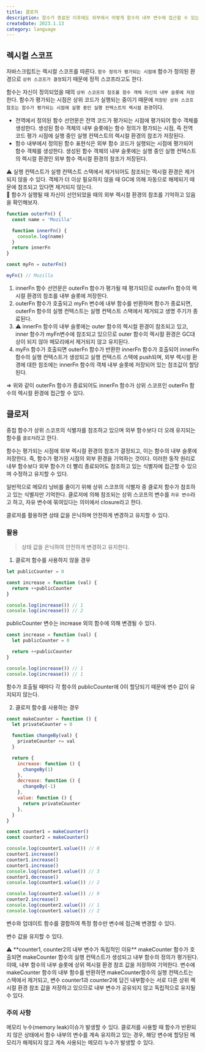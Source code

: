 ```yaml
---
title: 클로저
description: 함수가 종료된 이후에도 외부에서 어떻게 함수의 내부 변수에 접근할 수 있는 지 알아보자.
createDate: 2023.1.13
category: language
---
```


## 렉시컬 스코프

자바스크립트는 렉시컬 스코프를 따른다. `함수 정의가 평가되는 시점에` 함수가 정의된 환경으로 `상위 스코프가 결정`되기 때문에 정적 스코프라고도 한다.

함수는 자신이 정의되었을 때의 `상위 스코프의 참조를 함수 객체 자신의 내부 슬롯에 저장`한다. 함수가 평가되는 시점은 상위 코드가 실행되는 중이기 때문에 `저장된 상위 스코프 참조는 함수가 평가되는 시점에 실행 중인 실행 컨텍스트의 렉시컬 환경`이다.

- 전역에서 정의된 함수 선언문은 전역 코드가 평가되는 시점에 평가되어 함수 객체를 생성한다. 생성된 함수 객체의 내부 슬롯에는 함수 정의가 평가되는 시점, 즉 전역 코드 평가 시점에 실행 중인 실행 컨텍스트의 렉시컬 환경의 참조가 저장된다.
- 함수 내부에서 정의된 함수 표현식은 외부 함수 코드가 실행되는 시점에 평가되어 함수 객체를 생성한다. 생성된 함수 객체의 내부 슬롯에는 실행 중인 실행 컨텍스트의 렉시컬 환경인 외부 함수 렉시컬 환경의 참조가 저장된다.

<aside>
⚠️ 실행 컨텍스트가 실행 컨텍스트 스택에서 제거되어도 참조되는 렉시컬 환경은 제거되지 않을 수 있다.
객체가 더 이상 필요하지 않을 때 GC에 의해 자동으로 해제되기 때문에 참조되고 있다면 제거되지 않는다.

</aside>

<aside>
📌 함수가 실행될 때 자신이 선언되었을 때의 외부 렉시컬 환경의 참조를 기억하고 있음을 확인해보자.

</aside>

```jsx
function outerFn() {
  const name = 'Mozilla'

  function innerFn() {
    console.log(name)
  }
  return innerFn
}

const myFn = outerFn()

myFn() // Mozilla
```

1. innerFn 함수 선언문은 outerFn 함수가 평가될 때 평가되므로 outerFn 함수의 렉시컬 환경의 참조를 내부 슬롯에 저장한다.
2. outerFn 함수가 호출되고 myFn 변수에 내부 함수를 반환하며 함수가 종료되면, outerFn 함수의 실행 컨텍스트는 실행 컨텍스트 스택에서 제거되고 생명 주기가 종료된다.
3. ⚠️ innerFn 함수의 내부 슬롯에는 outer 함수의 렉시컬 환경이 참조되고 있고, inner 함수가 myFn변수에 참조되고 있으므로 outer 함수의 렉시컬 환경은 GC대상이 되지 않아 메모리에서 제거되지 않고 유지된다.
4. myFn 함수가 호출되면 outerFn 함수가 반환한 innerFn 함수가 호출되어 innerFn함수의 실행 컨텍스트가 생성되고 실행 컨텍스트 스택에 push되며, 외부 렉시컬 환경에 대한 참조에는 innerFn 함수의 객체 내부 슬롯에 저장되어 있는 참조값이 할당된다.

⇒ 위와 같이 outerFn 함수가 종료되어도 innerFn 함수가 상위 스코프인 outerFn 함수의 렉시컬 환경에 접근할 수 있다.

## 클로저

중첩 함수가 상위 스코프의 식별자를 참조하고 있으며 외부 함수보다 더 오래 유지되는 함수를 `클로저`라고 한다.

함수는 평가되는 시점에 외부 렉시컬 환경의 참조가 결정되고, 이는 함수의 내부 슬롯에 저장한다. 즉, 함수가 평가된 시점의 외부 환경을 기억하는 것이다. 이러한 동작 원리로 내부 함수보다 외부 함수가 더 빨리 종료되어도 참조하고 있는 식별자에 접근할 수 있으며 수정하고 유지할 수 있다.

일반적으로 메모리 낭비를 줄이기 위해 상위 스코프의 식별자 중 클로저 함수가 참조하고 있는 식별자만 기억한다. 클로저에 의해 참조되는 상위 스코프의 변수를 `자유 변수`라고 하고, 자유 변수에 묶여있다는 의미에서 closure라고 한다.

클로저를 활용하면 상태 값을 은닉하며 안전하게 변경하고 유지할 수 있다.

### 활용

> 상태 값을 은닉하여 안전하게 변경하고 유지한다.

1. 클로저 함수를 사용하지 않을 경우

```jsx
let publicCounter = 0

const increase = function (val) {
  return ++publicCounter
}

console.log(increase()) // 1
console.log(increase()) // 2
```

publicCounter 변수는 increase 외의 함수에 의해 변경될 수 있다.

```jsx
const increase = function (val) {
  let publicCounter = 0

  return ++publicCounter
}

console.log(increase()) // 1
console.log(increase()) // 1
```

함수가 호출될 때마다 각 함수의 publicCounter에 0이 할당되기 때문에 변수 값이 유지되지 않는다.

2. 클로저 함수를 사용하는 경우

```jsx
const makeCounter = function () {
  let privateCounter = 0

  function changeBy(val) {
    privateCounter += val
  }

  return {
    increase: function () {
      changeBy(1)
    },
    decrease: function () {
      changeBy(-1)
    },
    value: function () {
      return privateCounter
    },
  }
}

const counter1 = makeCounter()
const counter2 = makeCounter()

console.log(counter1.value()) // 0
counter1.increase()
counter1.increase()
counter1.increase()
console.log(counter1.value()) // 3
counter1.decrease()
console.log(counter1.value()) // 2

console.log(counter2.value()) // 0
counter2.increase()
console.log(counter2.value()) // 1
console.log(counter1.value()) // 2
```

변수와 업데이트 함수를 결합하여 특정 함수만 변수에 접근해 변경할 수 있다.

변수 값을 유지할 수 있다.

<aside>
⚠️ **counter1, counter2의 내부 변수가 독립적인 이유**   
makeCounter 함수가 호출되면 makeCounter 함수의 실행 컨텍스트가 생성되고 내부 함수의 정의가 평가된다. 이때, 내부 함수의 내부 슬롯에 상위 렉시컬 환경 참조 값을 저장하여 기억한다. 변수에 makeCounter 함수의 내부 함수를 반환하면 makeCounter함수의 실행 컨텍스트는 스택에서 제거되고, 변수 counter1과 counter2에 담긴 내부함수는 서로 다른 상위 렉시컬 환경 참조 값을 저장하고 있으므로 내부 변수가 공유되지 않고 독립적으로 유지될 수 있다.

</aside>

### 주의 사항

메모리 누수(memory leak)이슈가 발생할 수 있다. 클로저를 사용할 때 함수가 반환되지 않은 상태에서 함수 내부의 변수를 계속 유지하고 있는 경우, 해당 변수에 할당된 메모리가 해제되지 않고 계속 사용되는 메모리 누수가 발생할 수 있다.
